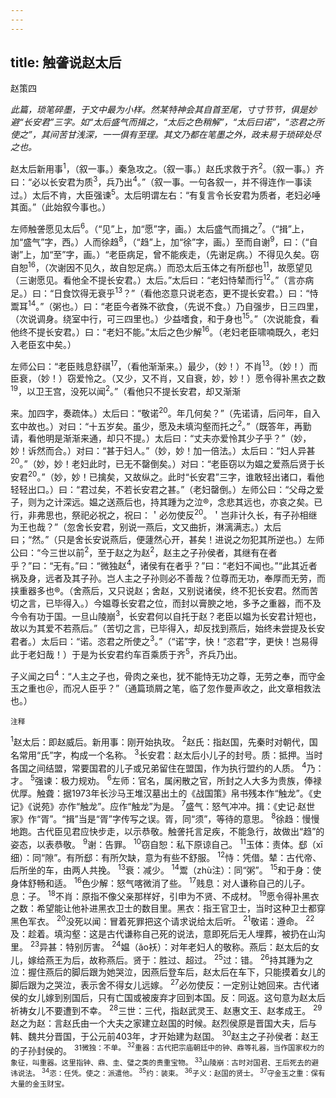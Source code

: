 ```yaml
---
---
---
```

title: 触詟说赵太后
---



赵策四

*此篇，琐笔碎墨，于文中最为小样。然某特神会其自首至尾，寸寸节节，俱是妙避“长安君”三字。如“太后盛气而揖之，“太后之色稍解”，“太后曰诺”，“恣君之所使之”，其间苦甘浅深，一一俱有至理。其文乃都在笔墨之外，政未易于琐碎处尽之也。*

赵太后新用事<sup>1</sup>，（叙一事。）秦急攻之。（叙一事。）赵氏求救于齐<sup>2</sup>。（叙一事。）齐曰：“必以长安君为质<sup>3</sup>，兵乃出<sup>4</sup>。”（叙一事。一句各叙一，并不得连作一事读过。）太后不肯，大臣强谏<sup>5</sup>。太后明谓左右：“有复言令长安君为质者，老妇必唾其面。”（此始叙今事也。）

左师触詟愿见太后<sup>6</sup>。（“见”上，加“愿”字，画。）太后盛气而揖之<sup>7</sup>。（“揖”上，加“盛气”字，西。）人而徐趋<sup>8</sup>，（“趋”上，加“徐”字，画。）至而自谢<sup>9</sup>，曰：（“自谢”上，加“至”字，画。）“老臣病足，曾不能疾走，（先谢足病。）不得见久矣。窃自恕<sup>16</sup>，（次谢因不见久，故自恕足病。）而恐太后玉体之有所郄也<sup>11</sup>，故愿望见（三谢愿见。看他全不提长安君。）太后。”太后曰：“老妇恃辇而行<sup>12</sup>。”（言亦病足。）曰：“日食饮得无衰乎<sup>13</sup>？”（看他恣意只说老态，更不提长安君。）曰：“恃鬻耳<sup>14</sup>。”（粥也。）曰：“老臣今者殊不欲食，（先说不食。）乃自强步，日三四里，（次说调身。绕室中行，可三四里也。）少益嗜食，和于身也<sup>15</sup>。”（次说能食，看他终不提长安君。）曰：“老妇不能。”太后之色少解<sup>16</sup>。（老妇老臣啸喃既久，老妇入老臣玄中矣。）

左师公曰：“老臣贱息舒祺<sup>17</sup>，（看他渐渐来。）最少，（妙！）不肖<sup>13</sup>。（妙！）而臣衰，（妙！）窃爱怜之。（又少，又不肖，又自衰，妙，妙！）愿令得补黑衣之数<sup>19</sup>，以卫王宫，没死以闻<sup>2</sup>。”（看他只不提长安君，却又渐渐

来。加四字，奏疏体。）太后曰：“敬诺<sup>20</sup>。年几何矣？”（先诺请，后问年，自入玄中故也。）对曰：“十五岁矣。虽少，愿及未填沟壑而托之<sup>2</sup>。”（既答年，再勤请，看他明是渐渐来通，却只不提。）太后曰：“丈夫亦爱怜其少子乎？”（妙，妙！诉然而合。）对曰：“甚于妇人。”（妙，妙！加一倍法。）太后曰：“妇人异甚<sup>20</sup>。”（妙，妙！老妇此时，已无不罄倒矣。）对曰：“老臣窃以为媪之爱燕后贤于长安君<sup>20</sup>。”（妙，妙！已擒矣，又故纵之。此时“长安君”三字，谁敢轻出诸口，看他轻轻出口。）曰：“君过矣，不若长安君之甚。”（老妇罄倒。）左师公曰：“父母之爱子，则为之计深远。媪之送燕后也，持其踵为之泣®，念悲其远也，亦哀之矣。已行，非弗思也，祭祀必祝之，祝曰：＇必勿使反<sup>20</sup>。＇岂非计久长，有子孙相继为王也哉？”（忽舍长安君，别说一燕后，文又曲折，淋漓满志。）太后曰；“然。”（只是舍长安说燕后，便蘧然心开，甚矣！进说之勿犯其所逆也。）左师公曰：“今三世以前<sup>2</sup>，至于赵之为赵<sup>2</sup>，赵主之子孙侯者，其继有在者乎？”曰：“无有。”曰：“微独赵<sup>4</sup>，诸侯有在者乎？”曰：“老妇不闻也。”“此其近者祸及身，远者及其子孙。岂人主之子孙则必不善哉？位尊而无功，奉厚而无劳，而挟重器多也®。（舍燕后，又只说赵；舍赵，又别说诸侯，终不犯长安君。然而苦切之言，已毕得入。）今媪尊长安君之位，而封以膏腴之地，多予之重器，而不及今令有功于国。一旦山陵崩<sup>3</sup>，长安君何以自托于赵？老臣以媪为长安君计短也，故以为其爱不若燕后。”（苦切之言，已毕得入，却反找到燕后，始终未尝提及长安君者。）太后曰：“诺。恣君之所使之<sup>3</sup>。”（“诺”字，快！“恣君”字，更快！岂易得此于老妇哉！）于是为长安君约车百乘质于齐<sup>5</sup>，齐兵乃出。

子义闻之曰<sup>4</sup>：“人主之子也，骨肉之亲也，犹不能恃无功之尊，无劳之奉，而守金玉之重也＠，而况人臣乎？”（通篇琐屑之笔，临了忽作曼声收之，此文章相救法也。）

<sup>注释</sup>

<sup>1</sup>赵太后：即赵威后。新用事：刚开始执玫。
<sup>2</sup>赵氏：指赵国，先秦时对朝代，国名常用“氏”字，构成一个名称。
<sup>3</sup>长安君：赵太后小儿子的封号。质：抵押。当时各国之间结盟，常要国君的儿子或兄弟留住在盟国，作为执行盟约的人质。
<sup>4</sup>乃：才。
<sup>5</sup>强谏：极力规劝。
<sup>6</sup>左师：官名，属闲散之官，所封之人大多为贵族，俸禄优厚。触聋：据1973年长沙马王堆汉墓出土的《战国策》帛书残本作“触龙”。《史记》《说苑》亦作“触龙”。应作“触龙”为是。
<sup>7</sup>盛气：怒气冲冲。揖：《史记·赵世家》作“胥”。“揖”当是“胥”字传写之误。胥，同“须”，等待的意思。
<sup>8</sup>徐趋：慢慢地跑。古代臣见君应快步走，以示恭敬。触詟托言足疾，不能急行，故做出“趋”的姿态，以表恭敬。
<sup>9</sup>谢：告罪。
<sup>10</sup>窃自恕：私下原谅自己。
<sup>11</sup>玉体：责体。郄（xī细）：同“隙”。有所郄：有所欠缺，意为有些不舒服。
<sup>12</sup>恃：凭借。辇：古代帝、后所坐的车，由两人共挽。
<sup>13</sup>衰：减少。
<sup>14</sup>鬻（zhù注）：同“粥”。
<sup>15</sup>和于身：使身体舒畅和适。
<sup>16</sup>色少解：怒气喀微消了些。
<sup>17</sup>贱息：对人谦称自己的儿子。息：子。
<sup>18</sup>不肖：原指不像父亲那样好，引申为不贤、不成材。
<sup>19</sup>愿令得补黑衣之数：希望能让他补进黑衣卫士的数目里。黑衣：指王官卫士，当时这种卫士都穿黑色军衣。
<sup>20</sup>没死以闻：冒着死罪把这个请求说给太后听。
<sup>21</sup>敬诺：遵命。
<sup>22</sup>及：趁着。填沟壑：这是古代谦称自己死的说法，意即死后无人埋葬，被扔在山沟里。
<sup>23</sup>异甚：特别厉害。
<sup>24</sup>媪（ǎo袄）：对年老妇人的敬称。燕后：赵太后的女儿，嫁给燕王为后，故称燕后。贤于：胜过、超过。
<sup>25</sup>过：错。
<sup>26</sup>持其踵为之泣：握住燕后的脚后跟为她哭泣，因燕后登车后，赵太后在车下，只能摸着女儿的脚后跟为之哭泣，表示舍不得女儿远嫁。
<sup>27</sup>必勿使反：一定别让她回来。古代诸侯的女儿嫁到别国后，只有亡国或被废弃才回到本国。反：同返。这句意为赵太后祈祷女儿不要遭到不幸。
<sup>28</sup>三世：三代，指赵武灵王、赵惠文王、赵孝成王。
<sup>29</sup>赵之为赵：言赵氏由一个大夫之家建立赵国的时候。赵烈侯原是晋国大夫，后与韩、魏共分晋国，于公元前403年，才开始建为赵国。
<sup>30</sup>赵主之子孙侯者：赵王的子孙封侯的。
<sup>31微独：不单。
<sup>32</sup>重器：古代把宗庙朝廷中的钟、鼎等礼器，当作国家权力的象征，叫重器。这里指钟、鼎、圭、璧之类的贵重宝物。
<sup>33</sup>山陵崩：古时对国君、王后死去的避讳说法。
<sup>34</sup>恣：任凭。使之：派遣他。
<sup>35</sup>约：装束。
<sup>36</sup>子义：赵国的贤士。
<sup>37</sup>守金玉之重：保有大量的金玉财宝。